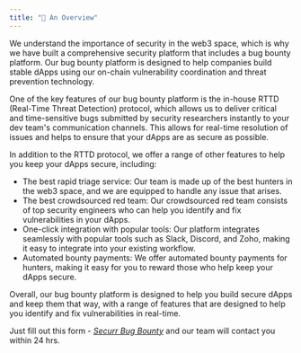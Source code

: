 ```yaml
---
title: "📝 An Overview"
---
```


We understand the importance of security in the web3 space, which is why we have built a comprehensive security platform that includes a bug bounty platform. Our bug bounty platform is designed to help companies build stable dApps using our on-chain vulnerability coordination and threat prevention technology.

One of the key features of our bug bounty platform is the in-house RTTD (Real-Time Threat Detection) protocol, which allows us to deliver critical and time-sensitive bugs submitted by security researchers instantly to your dev team's communication channels. This allows for real-time resolution of issues and helps to ensure that your dApps are as secure as possible.

In addition to the RTTD protocol, we offer a range of other features to help you keep your dApps secure, including:

- The best rapid triage service: Our team is made up of the best hunters in the web3 space, and we are equipped to handle any issue that arises.
- The best crowdsourced red team: Our crowdsourced red team consists of top security engineers who can help you identify and fix vulnerabilities in your dApps.
- One-click integration with popular tools: Our platform integrates seamlessly with popular tools such as Slack, Discord, and Zoho, making it easy to integrate into your existing workflow.
- Automated bounty payments: We offer automated bounty payments for hunters, making it easy for you to reward those who help keep your dApps secure.

Overall, our bug bounty platform is designed to help you build secure dApps and keep them that way, with a range of features that are designed to help you identify and fix vulnerabilities in real-time.

Just fill out this form - [_Securr Bug Bounty_](https://tally.so/r/3XLkpe) and our team will contact you within 24 hrs.